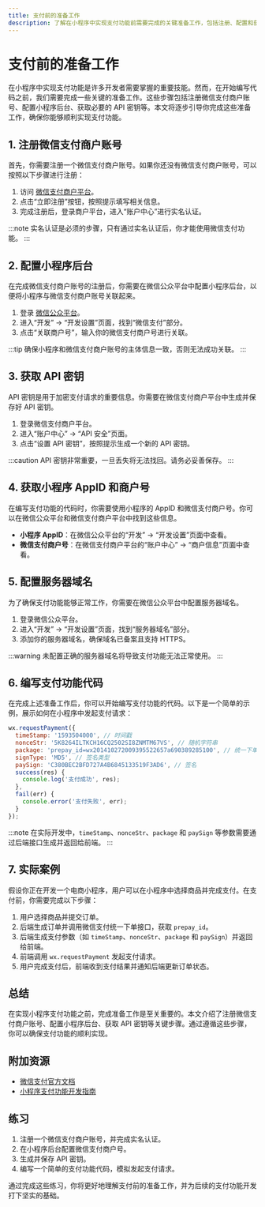 ```yaml
---
title: 支付前的准备工作
description: 了解在小程序中实现支付功能前需要完成的关键准备工作，包括注册、配置和获取必要信息。
---
```


# 支付前的准备工作

在小程序中实现支付功能是许多开发者需要掌握的重要技能。然而，在开始编写代码之前，我们需要完成一些关键的准备工作。这些步骤包括注册微信支付商户账号、配置小程序后台、获取必要的 API 密钥等。本文将逐步引导你完成这些准备工作，确保你能够顺利实现支付功能。

## 1. 注册微信支付商户账号

首先，你需要注册一个微信支付商户账号。如果你还没有微信支付商户账号，可以按照以下步骤进行注册：

1. 访问 [微信支付商户平台](https://pay.weixin.qq.com/)。
2. 点击“立即注册”按钮，按照提示填写相关信息。
3. 完成注册后，登录商户平台，进入“账户中心”进行实名认证。

:::note
实名认证是必须的步骤，只有通过实名认证后，你才能使用微信支付功能。
:::

## 2. 配置小程序后台

在完成微信支付商户账号的注册后，你需要在微信公众平台中配置小程序后台，以便将小程序与微信支付商户账号关联起来。

1. 登录 [微信公众平台](https://mp.weixin.qq.com/)。
2. 进入“开发” -> “开发设置”页面，找到“微信支付”部分。
3. 点击“关联商户号”，输入你的微信支付商户号进行关联。

:::tip
确保小程序和微信支付商户账号的主体信息一致，否则无法成功关联。
:::

## 3. 获取 API 密钥

API 密钥是用于加密支付请求的重要信息。你需要在微信支付商户平台中生成并保存好 API 密钥。

1. 登录微信支付商户平台。
2. 进入“账户中心” -> “API 安全”页面。
3. 点击“设置 API 密钥”，按照提示生成一个新的 API 密钥。

:::caution
API 密钥非常重要，一旦丢失将无法找回。请务必妥善保存。
:::

## 4. 获取小程序 AppID 和商户号

在编写支付功能的代码时，你需要使用小程序的 AppID 和微信支付商户号。你可以在微信公众平台和微信支付商户平台中找到这些信息。

- **小程序 AppID**：在微信公众平台的“开发” -> “开发设置”页面中查看。
- **微信支付商户号**：在微信支付商户平台的“账户中心” -> “商户信息”页面中查看。

## 5. 配置服务器域名

为了确保支付功能能够正常工作，你需要在微信公众平台中配置服务器域名。

1. 登录微信公众平台。
2. 进入“开发” -> “开发设置”页面，找到“服务器域名”部分。
3. 添加你的服务器域名，确保域名已备案且支持 HTTPS。

:::warning
未配置正确的服务器域名将导致支付功能无法正常使用。
:::

## 6. 编写支付功能代码

在完成上述准备工作后，你可以开始编写支付功能的代码。以下是一个简单的示例，展示如何在小程序中发起支付请求：

```javascript
wx.requestPayment({
  timeStamp: '1593504000', // 时间戳
  nonceStr: '5K8264ILTKCH16CQ2502SI8ZNMTM67VS', // 随机字符串
  package: 'prepay_id=wx201410272009395522657a690389285100', // 统一下单接口返回的 prepay_id
  signType: 'MD5', // 签名类型
  paySign: 'C380BEC2BFD727A4B6845133519F3AD6', // 签名
  success(res) {
    console.log('支付成功', res);
  },
  fail(err) {
    console.error('支付失败', err);
  }
});
```

:::note
在实际开发中，`timeStamp`、`nonceStr`、`package` 和 `paySign` 等参数需要通过后端接口生成并返回给前端。
:::

## 7. 实际案例

假设你正在开发一个电商小程序，用户可以在小程序中选择商品并完成支付。在支付前，你需要完成以下步骤：

1. 用户选择商品并提交订单。
2. 后端生成订单并调用微信支付统一下单接口，获取 `prepay_id`。
3. 后端生成支付参数（如 `timeStamp`、`nonceStr`、`package` 和 `paySign`）并返回给前端。
4. 前端调用 `wx.requestPayment` 发起支付请求。
5. 用户完成支付后，前端收到支付结果并通知后端更新订单状态。

## 总结

在实现小程序支付功能之前，完成准备工作是至关重要的。本文介绍了注册微信支付商户账号、配置小程序后台、获取 API 密钥等关键步骤。通过遵循这些步骤，你可以确保支付功能的顺利实现。

## 附加资源

- [微信支付官方文档](https://pay.weixin.qq.com/wiki/doc/api/index.html)
- [小程序支付功能开发指南](https://developers.weixin.qq.com/miniprogram/dev/framework/ability/payment.html)

## 练习

1. 注册一个微信支付商户账号，并完成实名认证。
2. 在小程序后台配置微信支付商户号。
3. 生成并保存 API 密钥。
4. 编写一个简单的支付功能代码，模拟发起支付请求。

通过完成这些练习，你将更好地理解支付前的准备工作，并为后续的支付功能开发打下坚实的基础。